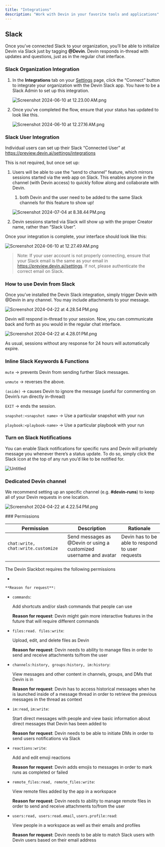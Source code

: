 ```yaml
---
title: "Integrations"
description: "Work with Devin in your favorite tools and applications"
---
```


## Slack 

Once you’ve connected Slack to your organization, you’ll be able to initialize Devin via Slack just by tagging **@Devin**. Devin responds in-thread with updates and questions, just as in the regular chat interface. 


### Slack Organization Integration

1. In the **Integrations** tab on your [Settings](https://preview.devin.ai/settings/integrations) page, click the “Connect” button to integrate your organization with the Devin Slack app.  You have to be a Slack Admin to set up this integration.
    
    ![Screenshot 2024-06-10 at 12.23.00 AM.png](https://prod-files-secure.s3.us-west-2.amazonaws.com/4f925d22-65a4-47c3-9aed-b65e115aaef3/b5f66c26-53cb-4ded-b7f5-baf6fd88d4e7/Screenshot_2024-06-10_at_12.23.00_AM.png)
    
2. Once you’ve completed the flow, ensure that your status has updated to look like this.
    
    ![Screenshot 2024-06-10 at 12.27.16 AM.png](https://prod-files-secure.s3.us-west-2.amazonaws.com/4f925d22-65a4-47c3-9aed-b65e115aaef3/effc3974-6e6a-4c98-9b4f-0b060bc359c1/Screenshot_2024-06-10_at_12.27.16_AM.png)
    

### Slack User Integration

Individual users can set up their Slack “Connected User”  at https://preview.devin.ai/settings/integrations

This is not required, but once set up:

1. Users will be able to use the “send to channel” feature, which mirrors sessions started via the web app on Slack. This enables anyone in the channel (with Devin access) to quickly follow along and collaborate with Devin.
    1. both Devin and the user need to be added to the same Slack channels for this feature to show up!
    
    ![Screenshot 2024-07-04 at 8.38.44 PM.png](https://prod-files-secure.s3.us-west-2.amazonaws.com/4f925d22-65a4-47c3-9aed-b65e115aaef3/d0e92779-d764-4783-b0a1-cf0d94188122/Screenshot_2024-07-04_at_8.38.44_PM.png)
    
2.  Devin sessions started via Slack will show up with the proper Creator name, rather than “Slack User”.

Once your integration is complete, your interface should look like this: 

![Screenshot 2024-06-10 at 12.27.49 AM.png](https://prod-files-secure.s3.us-west-2.amazonaws.com/4f925d22-65a4-47c3-9aed-b65e115aaef3/a33edef7-317c-4c39-951c-d4ff8e517b73/Screenshot_2024-06-10_at_12.27.49_AM.png)

> Note: If your user account is not properly connecting, ensure that your Slack email is the same as your email in https://preview.devin.ai/settings. If not, please authenticate the correct email on Slack.
> 

### How to use Devin from Slack

Once you’ve installed the Devin Slack integration, simply trigger Devin with @Devin in any channel. You may include attachments to your message.

![Screenshot 2024-04-22 at 4.28.54 PM.png](https://prod-files-secure.s3.us-west-2.amazonaws.com/4f925d22-65a4-47c3-9aed-b65e115aaef3/0215f163-eea3-481c-8cf9-96a06444eb84/Screenshot_2024-04-22_at_4.28.54_PM.png)

Devin will respond in-thread to your session. Now, you can communicate back and forth as you would in the regular chat interface.

![Screenshot 2024-04-22 at 4.28.01 PM.png](https://prod-files-secure.s3.us-west-2.amazonaws.com/4f925d22-65a4-47c3-9aed-b65e115aaef3/298c4822-16aa-4dff-ae58-02e6b84dd6b7/Screenshot_2024-04-22_at_4.28.01_PM.png)

As usual, sessions without any response for 24 hours will automatically expire.

### Inline Slack Keywords & Functions

`mute` → prevents Devin from sending further Slack messages.

`unmute` → reverses the above.

`(aside)` → causes Devin to ignore the message (useful for commenting on Devin’s run directly in-thread)

`EXIT` → ends the session.

`snapshot:<snapshot name>` → Use a particular snapshot with your run

`playbook:<playbook-name>` → Use a particular playbook with your run

### Turn on Slack Notifications

You can enable Slack notifications for specific runs and Devin will privately message you whenever there’s a status update. To do so, simply click the Slack icon at the top of any run you’d like to be notified for.

![Untitled](https://prod-files-secure.s3.us-west-2.amazonaws.com/4f925d22-65a4-47c3-9aed-b65e115aaef3/dfee4719-2530-4a72-98fc-8209d01620bb/Untitled.png)

### Dedicated Devin channel

We recommend setting up an specific channel (e.g. **#devin-runs**) to keep all of your Devin requests in one location.

![Screenshot 2024-04-22 at 4.22.54 PM.png](https://prod-files-secure.s3.us-west-2.amazonaws.com/4f925d22-65a4-47c3-9aed-b65e115aaef3/e69b08b6-16b3-4d45-af92-02a5dcade231/Screenshot_2024-04-22_at_4.22.54_PM.png)

### Permissions

| Permission                         | Description                                                       | Rationale              
| ---------------------------------- | ----------------------------------------------------------------- |  ------------------------------------------------|  
| `chat:write, chat:write.customize` | Send messages as @Devin or using a customized username and avatar | Devin has to be able to respond to user requests |
                     |



The Devin Slackbot requires the following permissions

- 
    
    
    **Reason for request**: 
    
- `commands`:
    
    Add shortcuts and/or slash commands that people can use
    
    **Reason for request**: Devin might gain more interactive features in the future that will require different commands
    
- `files:read. files:write`:
    
    Upload, edit, and delete files as Devin
    
    **Reason for request**: Devin needs to ability to manage files in order to send and receive attachments to/from the user
    
- `channels:history, groups:history, im:history`:
    
    View messages and other content in channels, groups, and DMs that Devin is in
    
    **Reason for request**: Devin has to access historical messages when he is launched inside of a message thread in order to retrieve the previous messages in the thread as context
    
- `im:read`, `im:write`:
    
    Start direct messages with people and view basic information about direct messages that Devin has been added to
    
    **Reason for request**: Devin needs to be able to initiate DMs in order to send users notifications via Slack
    
- `reactions:write`:
    
    Add and edit emoji reactions
    
    **Reason for request**: Devin adds emojis to messages in order to mark runs as completed or failed
    
- `remote_files:read, remote_files:write`:
    
    View remote files added by the app in a workspace
    
    **Reason for request**: Devin needs to ability to manage remote files in order to send and receive attachments to/from the user
    
- `users:read, users:read.email`, `users.profile:read`:
    
    View people in a workspace as well as their emails and profiles
    
    **Reason for request**: Devin needs to be able to match Slack users with Devin users based on their email address

